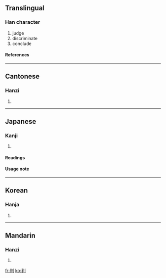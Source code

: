 ==Translingual==
===Han character===
{{Han char|rad=刀|as=05|sn=7|four=9250<sub>0</sub>|canj=火手中弓 (FQLN)}}
# judge
# discriminate
# conclude
====References====
{{Han ref|kx=0138.110|dkj=01923|dj=0311.120|hdz=10331.050|uh=5224|ud=21028|bh=A750|bd=42832}}
----
==Cantonese==
===Hanzi===
{{yue-hanzi|jyut=|y=pun3}}
# {{defn|Cantonese}}
----
==Japanese==
===Kanji===
{{ja-kanji|grade=5|rs=刀05}}
# {{defn|Japanese}}
====Readings====
{{ja-readings|on=[[はん]] (han), [[ばん]] (ban)|kun=[[わける]] (wakeru)}}
====Usage note====
----
==Korean==
===Hanja===
{{ko-hanja|hangeul=판|rv=pan|mr=p'an}}
# {{defn|Korean}}
----
==Mandarin==
===Hanzi===
{{cmn-hanzi|pin=[[pàn]] (pan4)|wg=p'an<sup>4</sup>}}
# {{defn|Mandarin}}

[[fr:判]]
[[ko:判]]